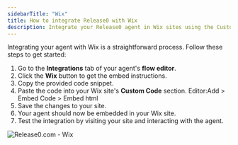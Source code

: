 ```yaml
---
sidebarTitle: "Wix"
title: How to integrate Release0 with Wix
description: Integrate your Release0 agent in Wix sites using the Custom Code section. This guide provides step-by-step instructions to add your agent to Wix pages, allowing you to enhance customer interactions and support.
---
```

Integrating your agent with Wix is a straightforward process. Follow these steps to get started:
1. Go to the **Integrations** tab of your agent's **flow editor**.
2. Click the **Wix** button to get the embed instructions.
3. Copy the provided code snippet.
4. Paste the code into your Wix site's **Custom Code** section. Editor:Add > Embed Code > Embed html
5. Save the changes to your site.
6. Your agent should now be embedded in your Wix site.
7. Test the integration by visiting your site and interacting with the agent.

<Frame style={{ maxWidth: '400px' }}>
  <img src="/images/integrations/wix-integration.png" alt="Release0.com - Wix" />
</Frame>
